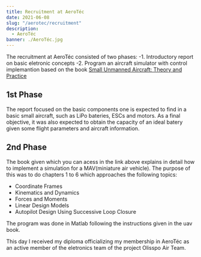 ```yaml
---
title: Recruitment at AeroTéc
date: 2021-06-08
slug: "/aerotec/recruitment"
description:
  - AeroTéc
banner: ./AeroTéc.jpg
---
```


The recruitment at AeroTéc consisted of two phases:
  -1. Introductory report on basic eletronic concepts
  -2. Program an aircraft simulator with control implemantion based on the book [Small Unmanned Aircraft: Theory and Practice](https://uavbook.byu.edu/doku.php)

## 1st Phase

The report focused on the basic components one is expected to find in a basic small aircraft, such as LiPo bateries, ESCs and motors.
As a final objective, it was also expected to obtain the capacity of an ideal batery given some flight parameters and aircraft information.

## 2nd Phase

The book given which you can acess in the link above explains in detail how to implement a simulation for a MAV(miniature air vehicle).
The purpose of this was to do chapters 1 to 6 which approaches the following topics:
  - Coordinate Frames
  - Kinematics and Dynamics
  - Forces and Moments
  - Linear Design Models
  - Autopilot Design Using Successive Loop Closure

The program was done in Matlab following the instructions given in the uav book.

This day I received my diploma officializing my membership in AeroTéc as an active member of the eletronics team of the project Olisspo Air Team.
